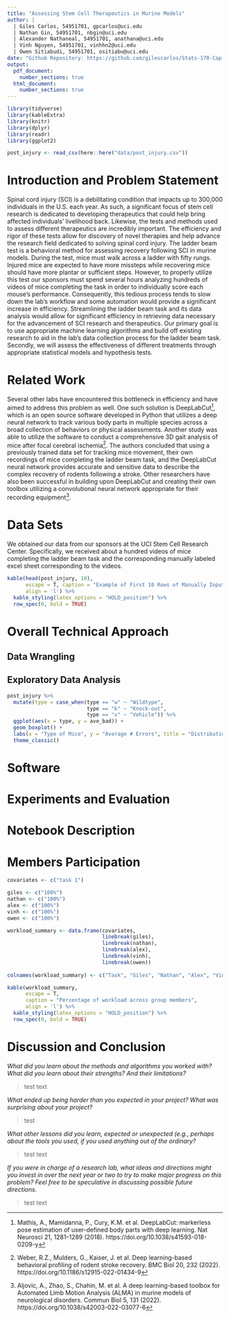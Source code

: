 ```yaml
---
title: "Assessing Stem Cell Therapeutics in Murine Models"
author: | 
  | Giles Carlos, 54951701, gpcarlos@uci.edu
  | Nathan Gin, 54951701, nbgin@uci.edu
  | Alexander Nathaneal, 54951701, anathana@uci.edu
  | Vinh Nguyen, 54951701, vinhhn2@uci.edu
  | Owen Sitiabudi, 54951701, ositiabu@uci.edu
date: "Github Repository: https://github.com/gilescarlos/Stats-170-Cap-Stone"
output:
  pdf_document: 
    number_sections: true
  html_document:
    number_sections: true
---
```


```r
library(tidyverse)
library(kableExtra)
library(knitr)
library(dplyr)
library(readr)
library(ggplot2)

post_injury <- read_csv(here::here("data/post_injury.csv"))
```


# Introduction and Problem Statement

Spinal cord injury (SCI) is a debilitating condition that impacts up to 300,000 individuals in the U.S. each year. As such, a significant focus of stem cell research is dedicated to developing therapeutics that could help bring affected individuals’ livelihood back. Likewise, the tests and methods used to assess different therapeutics are incredibly important. The efficiency and rigor of these tests allow for discovery of novel therapies and help advance the research field dedicated to solving spinal cord injury. The ladder beam test is a behavioral method for assessing recovery following SCI in murine models. During the test, mice must walk across a ladder with fifty rungs. Injured mice are expected to have more missteps while recovering mice should have more plantar or sufficient steps. However, to properly utilize this test our sponsors must spend several hours analyzing hundreds of videos of mice completing the task in order to individually score each mouse's performance. Consequently, this tedious process tends to slow down the lab's workflow and some automation would provide a significant increase in efficiency. Streamlining the ladder beam task and its data analysis would allow for significant efficiency in retrieving data necessary for the advancement of SCI research and therapeutics. Our primary goal is to use appropriate machine learning algorithms and build off existing research to aid in the lab’s data collection process for the ladder beam task. Secondly, we will assess the effectiveness of different treatments through appropriate statistical models and hypothesis tests. 

# Related Work

Several other labs have encountered this bottleneck in efficiency and have aimed to address this problem as well. One such solution is DeepLabCut^[Mathis, A., Mamidanna, P., Cury, K.M. et al. DeepLabCut: markerless pose estimation of user-defined body parts with deep learning. Nat Neurosci 21, 1281–1289 (2018). https://doi.org/10.1038/s41593-018-0209-y], which is an open source software developed in Python that utilizes a deep neural network to track various body parts in multiple species across a broad collection of behaviors or physical assessments. Another study was able to utilize the software to conduct a comprehensive 3D gait analysis of mice after focal cerebral ischemia^[Weber, R.Z., Mulders, G., Kaiser, J. et al. Deep learning-based behavioral profiling of rodent stroke recovery. BMC Biol 20, 232 (2022). https://doi.org/10.1186/s12915-022-01434-9]. The authors concluded that using a previously trained data set for tracking mice movement, their own recordings of mice completing the ladder beam task, and the DeepLabCut neural network provides accurate and sensitive data to describe the complex recovery of rodents following a stroke. Other researchers have also been successful in building upon DeepLabCut and creating their own toolbox utilizing a convolutional neural network appropriate for their recording equipment^[Aljovic, A., Zhao, S., Chahin, M. et al. A deep learning-based toolbox for Automated Limb Motion Analysis (ALMA) in murine models of neurological disorders. Commun Biol 5, 131 (2022). https://doi.org/10.1038/s42003-022-03077-6].

# Data Sets

We obtained our data from our sponsors at the UCI Stem Cell Research Center. Specifically, we received about a hundred videos of mice completing the ladder beam task and the corresponding manually labeled excel sheet corresponding to the videos. 

```r
kable(head(post_injury, 10),
      escape = T, caption = "Example of First 10 Rows of Manually Input Data Set Obtained from Ladder Beam Task",
      align = 'l') %>% 
  kable_styling(latex_options = "HOLD_position") %>% 
  row_spec(0, bold = TRUE)
```


# Overall Technical Approach

## Data Wrangling

## Exploratory Data Analysis

```r
post_injury %>% 
  mutate(type = case_when(type == "w" ~ "Wildtype", 
                          type == "k" ~ "Knock-out",
                          type == "v" ~ "Vehicle")) %>% 
  ggplot(aes(x = type, y = ave_bad)) + 
  geom_boxplot() + 
  labs(x = "Type of Mice", y = "Average # Errors", title = "Distribution of Ladder Beam Performance Across Mice Groups") + 
  theme_classic()
```


# Software

# Experiments and Evaluation

# Notebook Description

# Members Participation

```r
covariates <- c("task 1")

giles <- c("100%")
nathan <- c("100%")
alex <- c("100%")
vinh <- c("100%")
owen <- c("100%")

workload_summary <- data.frame(covariates,
                               linebreak(giles),
                               linebreak(nathan), 
                               linebreak(alex),
                               linebreak(vinh),
                               linebreak(owen))
                               
colnames(workload_summary) <- c("Task", "Giles", "Nathan", "Alex", "Vinh", "Owen")

kable(workload_summary, 
      escape = T, 
      caption = "Percentage of workload across group members",
      align = 'l') %>% 
  kable_styling(latex_options = "HOLD_position") %>% 
  row_spec(0, bold = TRUE)
```


# Discussion and Conclusion

*What did you learn about the methods and algorithms you worked with? What did you learn about their strengths? And their limitations?*

> test text

*What ended up being harder than you expected in your project? What was surprising about your project?*

> test

*What other lessons did you learn, expected or unexpected (e.g., perhaps about the tools you used, if you used anything out of the ordinary?*

> test text

*If you were in charge of a research lab, what ideas and directions might you invest in over the next year or two to try to make major progress on this problem? Feel free to be speculative in discussing possible future directions.*

> test text
 
